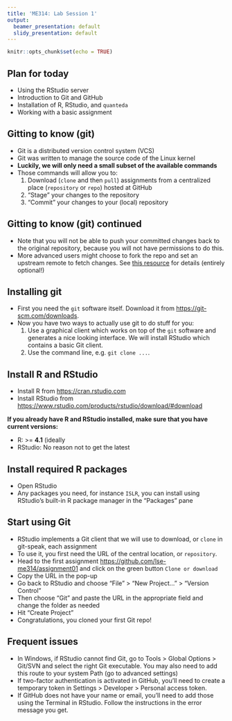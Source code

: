 ```yaml
---
title: 'ME314: Lab Session 1'
output:
  beamer_presentation: default
  slidy_presentation: default
---
```


```r
knitr::opts_chunk$set(echo = TRUE)
```

## Plan for today

- Using the RStudio server
- Introduction to Git and GitHub
- Installation of R, RStudio, and `quanteda`
- Working with a basic assignment

<!--
## Accessing and using RStudio server

You should try accessing this server:

[https://me314.hpccloud.lse.ac.uk](https://me314.hpccloud.lse.ac.uk)
-->

## Gitting to know (git)

- Git is a distributed version control system (VCS)
- Git was written to manage the source code of the Linux kernel
- __Luckily, we will only need a small subset of the available commands__
- Those commands will allow you to:
    1. Download (`clone` and then `pull`) assignments from a centralized place (`repository` or `repo`) hosted at GitHub
    2. "Stage" your changes to the repository
    3. "Commit" your changes to your (local) repository

## Gitting to know (git) continued

- Note that you will not be able to push your committed changes back to the original repository, because you will not have permissions to do this.  
- More advanced users might choose to fork the repo and set an upstream remote to fetch changes.  See [this resource](https://help.github.com/articles/fork-a-repo/) for details (entirely optional!)

## Installing git

- First you need the `git` software itself. Download it from <https://git-scm.com/downloads>.
- Now you have two ways to actually use git to do stuff for you:
    1. Use a graphical client which works on top of the `git` software and generates a nice looking interface. We will install RStudio which contains a basic Git client.
    2. Use the command line, e.g. `git clone ...`.

## Install R and RStudio

- Install R from <https://cran.rstudio.com>
- Install RStudio from <https://www.rstudio.com/products/rstudio/download/#download>

__If you already have R and RStudio installed, make sure that you have current versions:__

- R: >= __4.1__ (ideally
- RStudio: No reason not to get the latest

## Install required R packages

- Open RStudio
- Any packages you need, for instance `ISLR`, you can install using RStudio's built-in R package manager in the "Packages" pane

## Start using Git

- RStudio implements a Git client that we will use to download, or `clone` in git-speak, each assignment
- To use it, you first need the URL of the central location, or `repository`.
- Head to the first assignment <https://github.com/lse-me314/assignment01> and click on the green button `Clone or download`
- Copy the URL in the pop-up
- Go back to RStudio and choose "File" > "New Project..." > "Version Control"
- Then choose "Git" and paste the URL in the appropriate field and change the folder as needed
- Hit "Create Project"
- Congratulations, you cloned your first Git repo!

## Frequent issues

- In Windows, if RStudio cannot find Git, go to Tools > Global Options > Git/SVN and select the right Git executable. You may also need to add this route to your system Path (go to advanced settings)
- If two-factor authentication is activated in GitHub, you'll need to create a temporary token in Settings > Developer > Personal access token.
- If GitHub does not have your name or email, you'll need to add those using the Terminal in RStudio. Follow the instructions in the error message you get.

